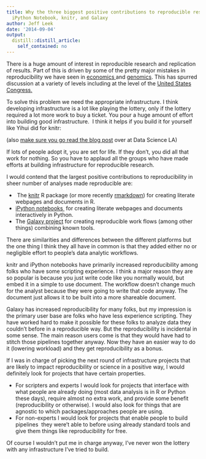 ```yaml
---
title: Why the three biggest positive contributions to reproducible research are the
  iPython Notebook, knitr, and Galaxy
author: Jeff Leek
date: '2014-09-04'
output:
  distill::distill_article:
    self_contained: no
---
```


There is a huge amount of interest in reproducible research and replication of results. Part of this is driven by some of the pretty major mistakes in reproducibility we have seen in [economics ](http://simplystatistics.org/2013/04/19/podcast-7-reinhart-rogoff-reproducibility/)and [genomics](http://simplystatistics.org/2011/09/11/the-duke-saga/). This has spurred discussion at a variety of levels including at the level of the [United States Congress.](http://simplystatistics.org/2014/04/01/this-is-how-an-important-scientific-debate-is-being-used-to-stop-epa-regulation/)

To solve this problem we need the appropriate infrastructure. I think developing infrastructure is a lot like playing the lottery, only if the lottery required a lot more work to buy a ticket. You pour a huge amount of effort into building good infrastructure.  I think it helps if you build it for yourself like Yihui did for knitr:



(also [make sure you go read the blog post](http://datascience.la/yihui-xie-the-user-2014-interview/) over at Data Science LA)

If lots of people adopt it, you are set for life. If they don't, you did all that work for nothing. So you have to applaud all the groups who have made efforts at building infrastructure for reproducible research.

I would contend that the largest positive contributions to reproducibility in sheer number of analyses made reproducible are:

  *  The [knitr](http://yihui.name/knitr/) R package (or more recently [rmarkdown](http://rmarkdown.rstudio.com/)) for creating literate webpages and documents in R.
  * [iPython notebooks ](http://ipython.org/notebook.html) for creating literate webpages and documents interactively in Python.
  * The [Galaxy project](http://galaxyproject.org/) for creating reproducible work flows (among other things) combining known tools.

There are similarities and differences between the different platforms but the one thing I think they all have in common is that they added either no or negligible effort to people's data analytic workflows.

knitr and iPython notebooks have primarily increased reproducibility among folks who have some scripting experience. I think a major reason they are so popular is because you just write code like you normally would, but embed it in a simple to use document. The workflow doesn't change much for the analyst because they were going to write that code anyway. The document just allows it to be built into a more shareable document.

Galaxy has increased reproducibility for many folks, but my impression is the primary user base are folks who have less experience scripting. They have worked hard to make it possible for these folks to analyze data they couldn't before in a reproducible way. But the reproducibility is incidental in some sense. The main reason users come is that they would have had to stitch those pipelines together anyway. Now they have an easier way to do it (lowering workload) and they get reproducibility as a bonus.

If I was in charge of picking the next round of infrastructure projects that are likely to impact reproducibility or science in a positive way, I would definitely look for projects that have certain properties.

  * For scripters and experts I would look for projects that interface with what people are already doing (most data analysis is in R or Python these days), require almost no extra work, and provide some benefit (reproducibility or otherwise). I would also look for things that are agnostic to which packages/approaches people are using.
  * For non-experts I would look for projects that enable people to build pipelines  they were't able to before using already standard tools and give them things like reproducibility for free.

Of course I wouldn't put me in charge anyway, I've never won the lottery with any infrastructure I've tried to build.
